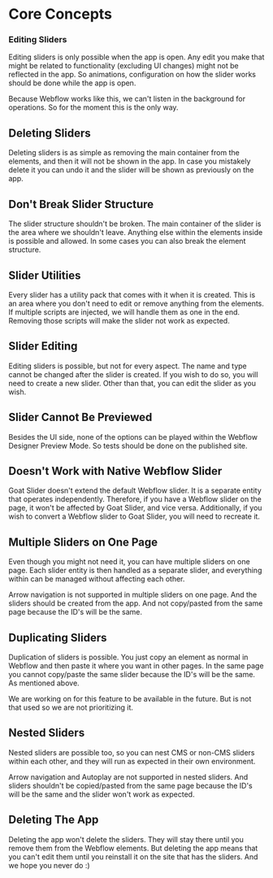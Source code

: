 
# Core Concepts

### Editing Sliders

Editing sliders is only possible when the app is open. Any edit you make that might be related to functionality (excluding UI changes) might not be reflected in the app. So animations, configuration on how the slider works should be done while the app is open.

Because Webflow works like this, we can't listen in the background for operations. So for the moment this is the only way. 

## Deleting Sliders
Deleting sliders is as simple as removing the main container from the elements, and then it will not be shown in the app. In case you mistakely delete it you can undo it and the slider will be shown as previously on the app.

## Don't Break Slider Structure
The slider structure shouldn't be broken. The main container of the slider is the area where we shouldn't leave. Anything else within the elements inside is possible and allowed. In some cases you can also break the element structure.

## Slider Utilities
Every slider has a utility pack that comes with it when it is created. This is an area where you don't need to edit or remove anything from the elements. If multiple scripts are injected, we will handle them as one in the end. Removing those scripts will make the slider not work as expected.

## Slider Editing
Editing sliders is possible, but not for every aspect. The name and type cannot be changed after the slider is created. If you wish to do so, you will need to create a new slider. Other than that, you can edit the slider as you wish.

## Slider Cannot Be Previewed
Besides the UI side, none of the options can be played within the Webflow Designer Preview Mode. So tests should be done on the published site.

## Doesn't Work with Native Webflow Slider
Goat Slider doesn't extend the default Webflow slider. It is a separate entity that operates independently. Therefore, if you have a Webflow slider on the page, it won't be affected by Goat Slider, and vice versa. Additionally, if you wish to convert a Webflow slider to Goat Slider, you will need to recreate it.

## Multiple Sliders on One Page
Even though you might not need it, you can have multiple sliders on one page. Each slider entity is then handled as a separate slider, and everything within can be managed without affecting each other.

<Callout>
    Arrow navigation is not supported in multiple sliders on one page. And the sliders should be created from the app. And not copy/pasted from the same page because the ID's will be the same.
</Callout>

## Duplicating Sliders
Duplication of sliders is possible. You just copy an element as normal in Webflow and then paste it where you want in other pages. In the same page you cannot copy/paste the same slider because the ID's will be the same. As mentioned above.

<Callout>
    We are working on for this feature to be available in the future. But is not that used so we are not prioritizing it.
</Callout>

## Nested Sliders
Nested sliders are possible too, so you can nest CMS or non-CMS sliders within each other, and they will run as expected in their own environment.

<Callout>
    Arrow navigation and Autoplay are not supported in nested sliders. And sliders shouldn't be copied/pasted from the same page because the ID's will be the same and the slider won't work as expected.
</Callout>

## Deleting The App
Deleting the app won't delete the sliders. They will stay there until you remove them from the Webflow elements. But deleting the app means that you can't edit them until you reinstall it on the site that has the sliders. And we hope you never do :)
